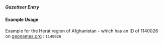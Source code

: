 ===== Gazetteer Entry ===== 

==== Example Usage ====

Example for the Herat region of Afghanistan - which has an ID of 1140026 on [[http://www.geonames.org/1140026/herat.html | geonames.org]] :
<code xml>
<gazetteer-entry gazeteer-ref="geonames.org">1140026</gazetteer-entry>
</code>